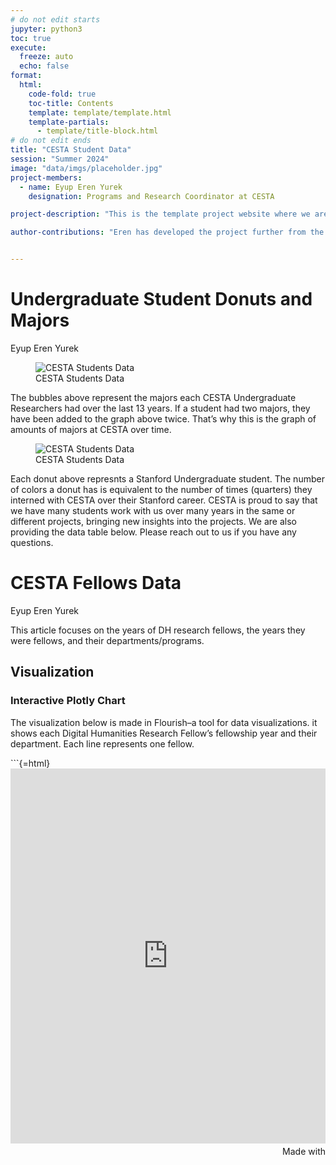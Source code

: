 ```yaml
---
# do not edit starts
jupyter: python3
toc: true
execute: 
  freeze: auto
  echo: false
format:
  html:
    code-fold: true
    toc-title: Contents
    template: template/template.html
    template-partials: 
      - template/title-block.html
# do not edit ends
title: "CESTA Student Data"
session: "Summer 2024"
image: "data/imgs/placeholder.jpg"
project-members: 
  - name: Eyup Eren Yurek
    designation: Programs and Research Coordinator at CESTA

project-description: "This is the template project website where we are gathering the data collection, cleaning, visualization, and analyses processes for the student data related to CESTA. You can find 3 different visualizations related to the data below."

author-contributions: "Eren has developed the project further from the previous center managers' works, as well as staff and scholars associated with the Humanities + Design Lab at CESTA. This project wouldn't be possible without the heavy contributions of Sera Wang, the Undergraduate Researcher for CESTA Design."


---
```

# Undergraduate Student Donuts and Majors
:::{.article-author}
Eyup Eren Yurek
:::

![CESTA Students Data](data/imgs/cesta_ug_student_bubbles.png)

The bubbles above represent the majors each CESTA Undergraduate Researchers had over the last 13 years. If a student had two majors, they have been added to the graph above twice. That's why this is the graph of  amounts of majors at CESTA over time.

![CESTA Students Data](data/imgs/cesta_undergraduate_data.png)

Each donut above represnts a Stanford Undergraduate student. The number of colors a donut has is equivalent to the number of times (quarters) they interned with CESTA over their Stanford career. CESTA is proud to say that we have many students work with us over many years in the same or different projects, bringing new insights into the projects. We are also providing the data table below. Please reach out to us if you have any questions.


# CESTA Fellows Data
:::{.article-author}
Eyup Eren Yurek
:::

This article focuses on the years of DH research fellows, the years they were fellows, and their departments/programs.

## Visualization

::: {.content-visible when-format="html"}
### Interactive Plotly Chart

The visualization below is made in Flourish--a tool for data visualizations. it shows each Digital Humanities Research Fellow's fellowship year and their department. Each line represents one fellow.

```{=html}
<iframe src='https://flo.uri.sh/visualisation/18719637/embed' title='Interactive or visual content' class='flourish-embed-iframe' frameborder='0' scrolling='no' style='width:100%;height:600px;' sandbox='allow-same-origin allow-forms allow-scripts allow-downloads allow-popups allow-popups-to-escape-sandbox allow-top-navigation-by-user-activation'></iframe><div style='width:100%!;margin-top:4px!important;text-align:right!important;'><a class='flourish-credit' href='https://public.flourish.studio/visualisation/18719637/?utm_source=embed&utm_campaign=visualisation/18719637' target='_top' style='text-decoration:none!important'><img alt='Made with Flourish' src='https://public.flourish.studio/resources/made_with_flourish.svg' style='width:105px!important;height:16px!important;border:none!important;margin:0!important;'> </a></div>
:::


